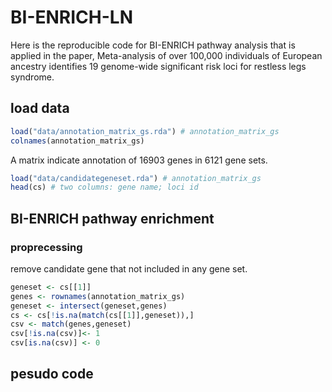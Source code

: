 # BI-ENRICH-LN

Here is the reproducible code for BI-ENRICH pathway analysis that is applied in the paper, Meta-analysis of over 100,000 individuals of European ancestry identifies 19 genome-wide significant risk loci for restless legs syndrome.

## load data

```r
load("data/annotation_matrix_gs.rda") # annotation_matrix_gs
colnames(annotation_matrix_gs)
```
A matrix indicate annotation of 16903 genes in 6121 gene sets.

```r
load("data/candidategeneset.rda") # annotation_matrix_gs
head(cs) # two columns: gene name; loci id
```

## BI-ENRICH pathway enrichment

### proprecessing
remove candidate gene that not included in any gene set.
```r
geneset <- cs[[1]]
genes <- rownames(annotation_matrix_gs)
geneset <- intersect(geneset,genes)
cs <- cs[!is.na(match(cs[[1]],geneset)),]
csv <- match(genes,geneset)
csv[!is.na(csv)]<- 1
csv[is.na(csv)] <- 0
```


## pesudo code


